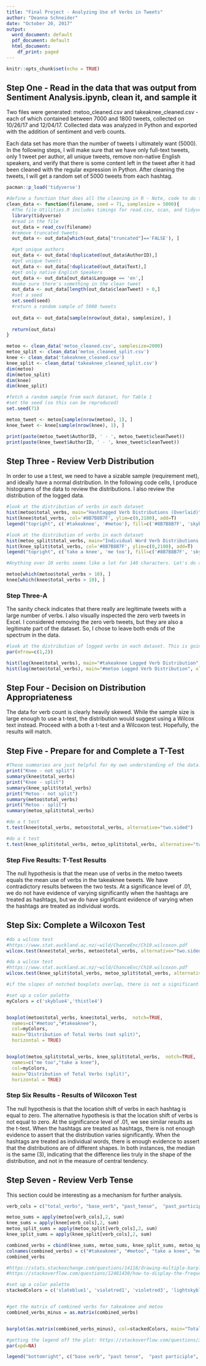 ```yaml
---
title: "Final Project - Analyzing Use of Verbs in Tweets"
author: "Deanna Schneider"
date: "October 20, 2017"
output:
  word_document: default
  pdf_document: default
  html_document:
    df_print: paged
---
```


```r
knitr::opts_chunk$set(echo = TRUE)
```

## Step One - Read in the data that was output from Sentiment Analysis.ipynb, clean it, and sample it
Two files were generated: metoo_cleaned.csv and takeaknee_cleaned.csv - each of which contained between 7000 and 1800 tweets, collected on 10/26/17 and 12/04/17.  Collected data was analyzed in Python and exported with the addition of sentiment and verb counts.

Each data set has more than the number of tweets I ultimately want (5000). In the following steps, I will make sure that we have only full-text tweets, only 1 tweet per author, all unique tweets, remove non-native English speakers, and verify that there is some content left in the tweet after it had been cleaned with the regular expression in Python. After cleaning the tweets, I will get a random set of 5000 tweets from each hashtag.




```r
pacman::p_load('tidyverse')

#define a function that does all the cleaning in R - Note, code to do this all seperately is FinalProject-babysteps.RMD
clean_data <- function(filename, seed = 71, samplesize = 5000){
  #The file Utilities.R includes timings for read.csv, scan, and tidyverse's read_csv. Read_csv is the winner.
  library(tidyverse)
  #read in the file
  out_data = read_csv(filename)
  #remove truncated tweets
  out_data <- out_data[which(out_data["truncated"]=='FALSE'), ]

  #get unique authors
  out_data <- out_data[!duplicated(out_data$AuthorID),]
  #get unique tweets
  out_data <- out_data[!duplicated(out_data$Text),]
  #get only native English Speakers
  out_data <- out_data[out_data$Language == 'en',]
  #make sure there's something in the clean tweet
  out_data <- out_data[length(out_data$cleanTweet) > 0,]
  #set a seed
  set.seed(seed)
  #return a random sample of 5000 tweets
  
  out_data <- out_data[sample(nrow(out_data), samplesize), ]
  
  return(out_data)
}

```



```r
metoo <- clean_data('metoo_cleaned.csv', samplesize=2000)
metoo_split <- clean_data('metoo_cleaned_split.csv')
knee <- clean_data('takeaknee_cleaned.csv')
knee_split <- clean_data('takeaknee_cleaned_split.csv')
dim(metoo)
dim(metoo_split)
dim(knee)
dim(knee_split)

```



```r
#fetch a random sample from each dataset, for Table 1
#set the seed (so this can be reproduced)
set.seed(71)

metoo_tweet <- metoo[sample(nrow(metoo), 1), ]
knee_tweet <- knee[sample(nrow(knee), 1), ]

print(paste(metoo_tweet$AuthorID, ' - ', metoo_tweet$cleanTweet))
print(paste(knee_tweet$AuthorID, ' - ', knee_tweet$cleanTweet))

```

## Step Three - Review Verb Distribution
In order to use a t.test, we need to have a sizable sample (requirement met), and ideally have a normal distribution. In the following code cells, I produce histograms of the data to review the distributions. I also review the distribution of the logged data. 


```r
#look at the distribution of verbs in each dataset
hist(metoo$total_verbs, main="Hashtagged Verb Distributions (Overlaid)", xlab="Total Verbs", col='skyblue4', ylim=c(0, 2100))
hist(knee$total_verbs, col='#8B7B8B7F', ylim=c(0,2100), add=T)
legend("topright", c('#takeaknee', '#metoo'), fill=c('#8B7B8B7F', 'skyblue4'))

```


```r
#look at the distribution of verbs in each dataset
hist(metoo_split$total_verbs, main="Individual Word Verb Distributions (Overlaid)", xlab="Total Verbs", col='skyblue4', ylim=c(0, 2100))
hist(knee_split$total_verbs, col='#8B7B8B7F', ylim=c(0,2100), add=T)
legend("topright", c('take a knee', 'me too'), fill=c('#8B7B8B7F', 'skyblue4'))

```

```r
#Anything over 10 verbs seems like a lot for 140 characters. Let's do a sanity check on those. 

metoo[which(metoo$total_verbs > 10), ]
knee[which(knee$total_verbs > 10), ]

```

### Step Three-A
The sanity check indicates that there really are legitimate tweets with a large number of verbs. I also visually inspected the zero verb tweets in Excel. I considered removing the zero verb tweets, but they are also a legitimate part of the dataset. So, I chose to leave both ends of the spectrum in the data.


```r
#look at the distribution of logged verbs in each dataset. This is going to be remarkably simiar between the split and not split, so just do it for the not split datasets.
par(mfrow=c(1,2))

hist(log(knee$total_verbs), main="#takeaknee Logged Verb Distribution", xlab="Total Logged Verbs", col='thistle4')
hist(log(metoo$total_verbs), main="#metoo Logged Verb Distribution", xlab="Total Logged Verbs",col='skyblue4')


```

## Step Four - Decision on Distribution Appropriateness
The data for verb count is clearly heavily skewed. While the sample size is large enough to use a t-test, the distribution would suggest using a Wilcox text instead. Proceed with a both a t-test and a Wilcoxon test. Hopefully, the results will match. 


## Step Five - Prepare for and Complete a T-Test

```r
#These summaries are just helpful for my own understanding of the data.
print("Knee - not split")
summary(knee$total_verbs)
print("Knee - split")
summary(knee_split$total_verbs)
print("Metoo - not split")
summary(metoo$total_verbs)
print("Metoo - split")
summary(metoo_split$total_verbs)

```



```r
#do a t test
t.test(knee$total_verbs, metoo$total_verbs, alternative="two.sided")

```

```r
#do a t test
t.test(knee_split$total_verbs, metoo_split$total_verbs, alternative="two.sided")

```


### Step Five Results: T-Test Results
The null hypothesis is that the mean use of verbs in the metoo tweets equals the mean use of verbs in the takeaknee tweets. We have contradictory results between the two tests. At a significance level of .01, we do not have evidence of varying significantly when the hashtags are treated as hashtags, but we do have significant evidence of varying when the hashtags are treated as individual words. 


## Step Six: Complete a Wilcoxon Test

```r
#do a wilcox test
#https://www.stat.auckland.ac.nz/~wild/ChanceEnc/Ch10.wilcoxon.pdf
wilcox.test(knee$total_verbs, metoo$total_verbs, alternative="two.sided")

```

```r
#do a wilcox test
#https://www.stat.auckland.ac.nz/~wild/ChanceEnc/Ch10.wilcoxon.pdf
wilcox.test(knee_split$total_verbs, metoo_split$total_verbs, alternative="two.sided")

```



```r
#if the slopes of notched boxplots overlap, there is not a significant difference in the median. Let's view that.

#set up a color palette
myColors = c('skyblue4','thistle4')


boxplot(metoo$total_verbs, knee$total_verbs,  notch=TRUE, 
  names=c("#metoo","#takeaknee"),
  col=myColors,
  main="Distribution of Total Verbs (not split)",
  horizontal = TRUE)


boxplot(metoo_split$total_verbs, knee_split$total_verbs,  notch=TRUE, 
  names=c("me too","take a knee"),
  col=myColors,
  main="Distribution of Total Verbs (split)",
  horizontal = TRUE)

```


### Step Six Results - Results of Wilcoxon Test
The null hypothesis is that the location shift of verbs in each hashtag is equal to zero. The alternative hypothesis is that the location shift of verbs is not equal to zero. At the significance level of .01, we see similar results as the t-test. When the hashtags are treated as hashtags, there is not enough evidence to assert that the distribution varies significantly. When the hashtags are treated as individual words, there is enough evidence to assert that the distributions are of different shapes. In both instances, the median is the same (3), indicating that the difference lies truly in the shape of the distribution, and not in the measure of central tendency.





## Step Seven - Review Verb Tense
This section could be interesting as a mechanism for further analysis.

```r
verb_cols = c("total_verbs", "base_verb", "past_tense",  "past_participle", "present_participle", "present_not_third", "present_third")

metoo_sums = apply(metoo[verb_cols],2, sum) 
knee_sums = apply(knee[verb_cols],2, sum)
metoo_split_sums = apply(metoo_split[verb_cols],2, sum) 
knee_split_sums = apply(knee_split[verb_cols],2, sum)

combined_verbs = cbind(knee_sums, metoo_sums, knee_split_sums, metoo_split_sums)
colnames(combined_verbs) = c("#takeaknee", "#metoo", "take a knee", "me too")
combined_verbs
```



```r
#https://stats.stackexchange.com/questions/14118/drawing-multiple-barplots-on-a-graph-in-r
#https://stackoverflow.com/questions/12481430/how-to-display-the-frequency-at-the-top-of-each-factor-in-a-barplot-in-r

#set up a color palette
stackedColors = c('slateblue1', 'violetred1', 'violetred3', 'lightskyblue', 'lightskyblue2', 'lightskyblue4')


#get the matrix of combined verbs for takeaknee and metoo
combined_verbs_minus = as.matrix(combined_verbs)


barplot(as.matrix(combined_verbs_minus), col=stackedColors, main="Total Verb Usage by Verb Tense",  bty='L')

#getting the legend off the plot: https://stackoverflow.com/questions/3932038/plot-a-legend-outside-of-the-plotting-area-in-base-graphics
par(xpd=NA)

legend("bottomright", c("base verb", "past tense",  "past participle", "present participle", "present (not 3rd person)", "present (3rd person)"), cex=.8, pt.cex=.8, fill=stackedColors, inset=c(-0.05,0), title="Verb Tense" )



```

